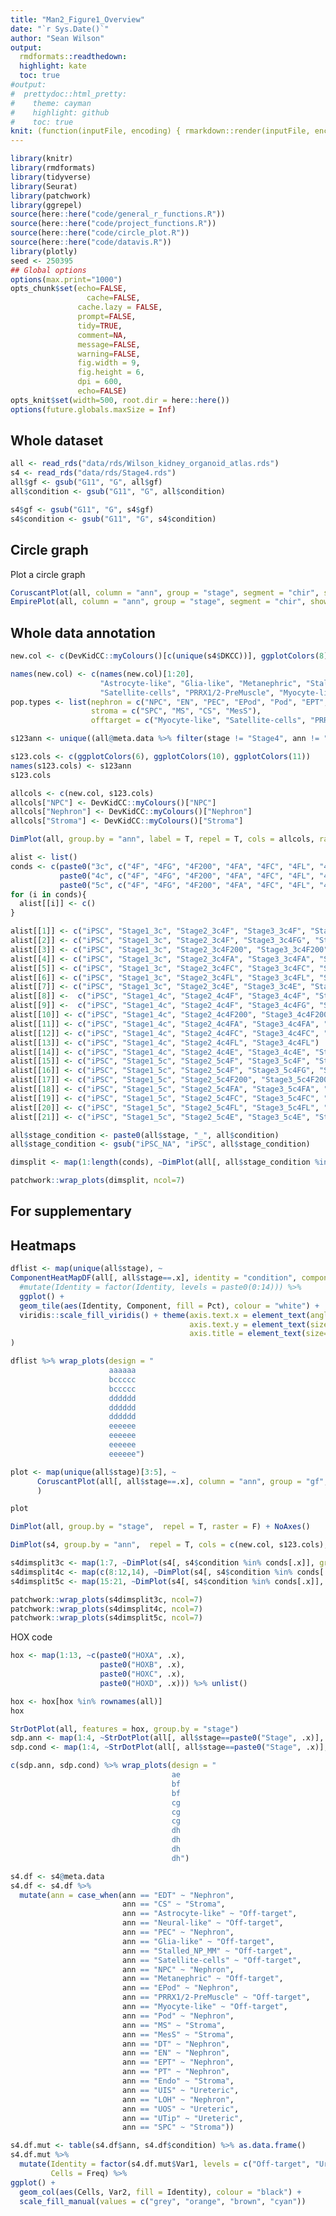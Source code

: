 ```yaml
---
title: "Man2_Figure1_Overview"
date: "`r Sys.Date()`"
author: "Sean Wilson"
output:
  rmdformats::readthedown:
  highlight: kate
  toc: true
#output:
#  prettydoc::html_pretty:
#    theme: cayman
#    highlight: github
#    toc: true
knit: (function(inputFile, encoding) { rmarkdown::render(inputFile, encoding = encoding, output_dir = here::here("docs/"))})
---
```


```r
library(knitr)
library(rmdformats)
library(tidyverse)
library(Seurat)
library(patchwork)
library(ggrepel)
source(here::here("code/general_r_functions.R"))
source(here::here("code/project_functions.R"))
source(here::here("code/circle_plot.R"))
source(here::here("code/datavis.R"))
library(plotly)
seed <- 250395
## Global options
options(max.print="1000")
opts_chunk$set(echo=FALSE,
	             cache=FALSE,
               cache.lazy = FALSE,
               prompt=FALSE,
               tidy=TRUE,
               comment=NA,
               message=FALSE,
               warning=FALSE,
               fig.width = 9,
               fig.height = 6,
               dpi = 600,
               echo=FALSE)
opts_knit$set(width=500, root.dir = here::here())
options(future.globals.maxSize = Inf)

```



## Whole dataset


```r
all <- read_rds("data/rds/Wilson_kidney_organoid_atlas.rds")
s4 <- read_rds("data/rds/Stage4.rds")
all$gf <- gsub("G11", "G", all$gf)
all$condition <- gsub("G11", "G", all$condition)

s4$gf <- gsub("G11", "G", s4$gf)
s4$condition <- gsub("G11", "G", s4$condition)
```


## Circle graph

Plot a circle graph

```r
CoruscantPlot(all, column = "ann", group = "stage", segment = "chir", show.pct = T, text.size = 6, lab.dist = 6)
EmpirePlot(all, column = "ann", group = "stage", segment = "chir", show.pct = T, text.size = 6, lab.dist = 6)
```


## Whole data annotation



```r
new.col <- c(DevKidCC::myColours()[c(unique(s4$DKCC))], ggplotColors(8))

names(new.col) <- c(names(new.col)[1:20], 
                    "Astrocyte-like", "Glia-like", "Metanephric", "Stalled_NP_MM", "Neural-like",
                    "Satellite-cells", "PRRX1/2-PreMuscle", "Myocyte-like")
pop.types <- list(nephron = c("NPC", "EN", "PEC", "EPod", "Pod", "EPT", "PT", "EDT", "LOH", "DT", "UOS", "UTip", "UIS", "Metanephric"),
                  stroma = c("SPC", "MS", "CS", "MesS"),
                  offtarget = c("Myocyte-like", "Satellite-cells", "PRRX1/2-PreMuscle", "Astrocyte-like", "Glia-like", "Neural-like", "Stalled_NP_MM"))

s123ann <- unique((all@meta.data %>% filter(stage != "Stage4", ann != "NPC"))$ann)

s123.cols <- c(ggplotColors(6), ggplotColors(10), ggplotColors(11))
names(s123.cols) <- s123ann
s123.cols

allcols <- c(new.col, s123.cols)
allcols["NPC"] <- DevKidCC::myColours()["NPC"]
allcols["Nephron"] <- DevKidCC::myColours()["Nephron"]
allcols["Stroma"] <- DevKidCC::myColours()["Stroma"]

```


```r
DimPlot(all, group.by = "ann", label = T, repel = T, cols = allcols, raster = F) + NoAxes()
```





```r
alist <- list()
conds <- c(paste0("3c", c("4F", "4FG", "4F200", "4FA", "4FC", "4FL", "4E")),
           paste0("4c", c("4F", "4FG", "4F200", "4FA", "4FC", "4FL", "4E")),
           paste0("5c", c("4F", "4FG", "4F200", "4FA", "4FC", "4FL", "4E")))
for (i in conds){
  alist[[i]] <- c()
}

alist[[1]] <- c("iPSC", "Stage1_3c", "Stage2_3c4F", "Stage3_3c4F", "Stage4_3c4F")
alist[[2]] <- c("iPSC", "Stage1_3c", "Stage2_3c4F", "Stage3_3c4FG", "Stage4_3c4FG")
alist[[3]] <- c("iPSC", "Stage1_3c", "Stage2_3c4F200", "Stage3_3c4F200", "Stage4_3c4F200")
alist[[4]] <- c("iPSC", "Stage1_3c", "Stage2_3c4FA", "Stage3_3c4FA", "Stage4_3c4FA")
alist[[5]] <- c("iPSC", "Stage1_3c", "Stage2_3c4FC", "Stage3_3c4FC", "Stage4_3c4FC")
alist[[6]] <- c("iPSC", "Stage1_3c", "Stage2_3c4FL", "Stage3_3c4FL", "Stage4_3c4FL")
alist[[7]] <- c("iPSC", "Stage1_3c", "Stage2_3c4E", "Stage3_3c4E", "Stage4_3c4E")
alist[[8]] <-  c("iPSC", "Stage1_4c", "Stage2_4c4F", "Stage3_4c4F", "Stage4_4c4F")
alist[[9]] <-  c("iPSC", "Stage1_4c", "Stage2_4c4F", "Stage3_4c4FG", "Stage4_4c4FG")
alist[[10]] <- c("iPSC", "Stage1_4c", "Stage2_4c4F200", "Stage3_4c4F200", "Stage4_4c4F200")
alist[[11]] <- c("iPSC", "Stage1_4c", "Stage2_4c4FA", "Stage3_4c4FA", "Stage4_4c4FA")
alist[[12]] <- c("iPSC", "Stage1_4c", "Stage2_4c4FC", "Stage3_4c4FC", "Stage4_4c4FC")
alist[[13]] <- c("iPSC", "Stage1_4c", "Stage2_4c4FL", "Stage3_4c4FL")
alist[[14]] <- c("iPSC", "Stage1_4c", "Stage2_4c4E", "Stage3_4c4E", "Stage4_4c4E")
alist[[15]] <- c("iPSC", "Stage1_5c", "Stage2_5c4F", "Stage3_5c4F", "Stage4_5c4F")
alist[[16]] <- c("iPSC", "Stage1_5c", "Stage2_5c4F", "Stage3_5c4FG", "Stage4_5c4FG")
alist[[17]] <- c("iPSC", "Stage1_5c", "Stage2_5c4F200", "Stage3_5c4F200", "Stage4_5c4F200")
alist[[18]] <- c("iPSC", "Stage1_5c", "Stage2_5c4FA", "Stage3_5c4FA", "Stage4_5c4FA")
alist[[19]] <- c("iPSC", "Stage1_5c", "Stage2_5c4FC", "Stage3_5c4FC", "Stage4_5c4FC")
alist[[20]] <- c("iPSC", "Stage1_5c", "Stage2_5c4FL", "Stage3_5c4FL", "Stage4_5c4FL")
alist[[21]] <- c("iPSC", "Stage1_5c", "Stage2_5c4E", "Stage3_5c4E", "Stage4_5c4E")


```


```r
all$stage_condition <- paste0(all$stage, "_", all$condition)
all$stage_condition <- gsub("iPSC_NA", "iPSC", all$stage_condition)
```


```r
dimsplit <- map(1:length(conds), ~DimPlot(all[, all$stage_condition %in% alist[[.x]]], group.by = "ann", cols = c(new.col, s123.cols), raster = F) + NoLegend() + NoAxes() + ggtitle(conds[.x]))
```



```r
patchwork::wrap_plots(dimsplit, ncol=7)
```

## For supplementary

## Heatmaps 

```r
dflist <- map(unique(all$stage), ~
ComponentHeatMapDF(all[, all$stage==.x], identity = "condition", component = "ann") %>% 
  #mutate(Identity = factor(Identity, levels = paste0(0:14))) %>% 
  ggplot() +
  geom_tile(aes(Identity, Component, fill = Pct), colour = "white") +
  viridis::scale_fill_viridis() + theme(axis.text.x = element_text(angle=45, vjust = 1, hjust = 1, size = 12),
                                        axis.text.y = element_text(size=12),
                                        axis.title = element_text(size=0))
)
```

```r
dflist %>% wrap_plots(design = "
                      aaaaaa
                      bccccc
                      bccccc
                      dddddd
                      dddddd
                      dddddd
                      eeeeee
                      eeeeee
                      eeeeee
                      eeeeee")
```



```r
plot <- map(unique(all$stage)[3:5], ~
      CoruscantPlot(all[, all$stage==.x], column = "ann", group = "gf", segment = "chir", show.pct = T, text.size = 6, lab.dist = 6, plot.out="flat", position = "dodge")
      )

plot
```




```r
DimPlot(all, group.by = "stage",  repel = T, raster = F) + NoAxes()
```


```r
DimPlot(s4, group.by = "ann",  repel = T, cols = c(new.col, s123.cols), raster = F) + NoAxes()
```


```r
s4dimsplit3c <- map(1:7, ~DimPlot(s4[, s4$condition %in% conds[.x]], group.by = "ann", cols = c(new.col), raster = F) + NoLegend() + NoAxes() + ggtitle(conds[.x]))
s4dimsplit4c <- map(c(8:12,14), ~DimPlot(s4[, s4$condition %in% conds[.x]], group.by = "ann", cols = c(new.col), raster = F) + NoLegend() + NoAxes() + ggtitle(conds[.x]))
s4dimsplit5c <- map(15:21, ~DimPlot(s4[, s4$condition %in% conds[.x]], group.by = "ann", cols = c(new.col), raster = F) + NoLegend() + NoAxes() + ggtitle(conds[.x]))

```



```r
patchwork::wrap_plots(s4dimsplit3c, ncol=7)
patchwork::wrap_plots(s4dimsplit4c, ncol=7)
patchwork::wrap_plots(s4dimsplit5c, ncol=7)
```

HOX code

```r
hox <- map(1:13, ~c(paste0("HOXA", .x), 
                    paste0("HOXB", .x),
                    paste0("HOXC", .x),
                    paste0("HOXD", .x))) %>% unlist()

hox <- hox[hox %in% rownames(all)]
hox
```

```r
StrDotPlot(all, features = hox, group.by = "stage")
sdp.ann <- map(1:4, ~StrDotPlot(all[, all$stage==paste0("Stage", .x)], features = hox, group.by = "ann"))
sdp.cond <- map(1:4, ~StrDotPlot(all[, all$stage==paste0("Stage", .x)], features = hox, group.by = "condition"))
```


```r
c(sdp.ann, sdp.cond) %>% wrap_plots(design = "
                                    ae
                                    bf
                                    bf
                                    cg
                                    cg
                                    cg
                                    dh
                                    dh
                                    dh
                                    dh")
```




```r
s4.df <- s4@meta.data
s4.df <- s4.df %>% 
  mutate(ann = case_when(ann == "EDT" ~ "Nephron",
                         ann == "CS" ~ "Stroma",
                         ann == "Astrocyte-like" ~ "Off-target",
                         ann == "Neural-like" ~ "Off-target",
                         ann == "PEC" ~ "Nephron",
                         ann == "Glia-like" ~ "Off-target",
                         ann == "Stalled_NP_MM" ~ "Off-target",
                         ann == "Satellite-cells" ~ "Off-target",
                         ann == "NPC" ~ "Nephron",
                         ann == "Metanephric" ~ "Off-target",
                         ann == "EPod" ~ "Nephron",
                         ann == "PRRX1/2-PreMuscle" ~ "Off-target",
                         ann == "Myocyte-like" ~ "Off-target",
                         ann == "Pod" ~ "Nephron",
                         ann == "MS" ~ "Stroma",
                         ann == "MesS" ~ "Stroma",
                         ann == "DT" ~ "Nephron",
                         ann == "EN" ~ "Nephron",
                         ann == "EPT" ~ "Nephron",
                         ann == "PT" ~ "Nephron",
                         ann == "Endo" ~ "Stroma",
                         ann == "UIS" ~ "Ureteric",
                         ann == "LOH" ~ "Nephron",
                         ann == "UOS" ~ "Ureteric",
                         ann == "UTip" ~ "Ureteric",
                         ann == "SPC" ~ "Stroma"))

```


```r
s4.df.mut <- table(s4.df$ann, s4.df$condition) %>% as.data.frame()
s4.df.mut %>%
  mutate(Identity = factor(s4.df.mut$Var1, levels = c("Off-target", "Ureteric", "Stroma", "Nephron")),
         Cells = Freq) %>% 
ggplot() +
  geom_col(aes(Cells, Var2, fill = Identity), colour = "black") +
  scale_fill_manual(values = c("grey", "orange", "brown", "cyan"))
```


